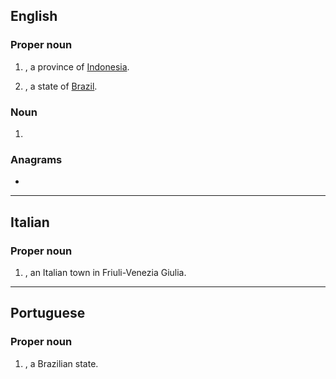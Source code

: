 {{also|Appendix:Variations of "go"}}
==English==

===Proper noun===
{{en-proper noun}}

# {{abbreviation of|Gorontalo|dot=|lang=en}}, a province of [[Indonesia]].
# {{abbreviation of|Goiás|dot=|lang=en}}, a state of [[Brazil]].

===Noun===
{{en-noun|-}}

# {{abbreviation of|lang=en|graphene oxide}}

===Anagrams===
* {{anagrams|en|a=go|'og|Og|og}}

----

==Italian==

===Proper noun===
{{it-proper noun|f}}

# {{abbreviation of|Gorizia|lang=it|dot=}}, an Italian town in Friuli-Venezia Giulia.

----

==Portuguese==

===Proper noun===
{{pt-proper noun}}

# {{abbreviation of|Goiás|lang=pt|dot=}}, a Brazilian state.